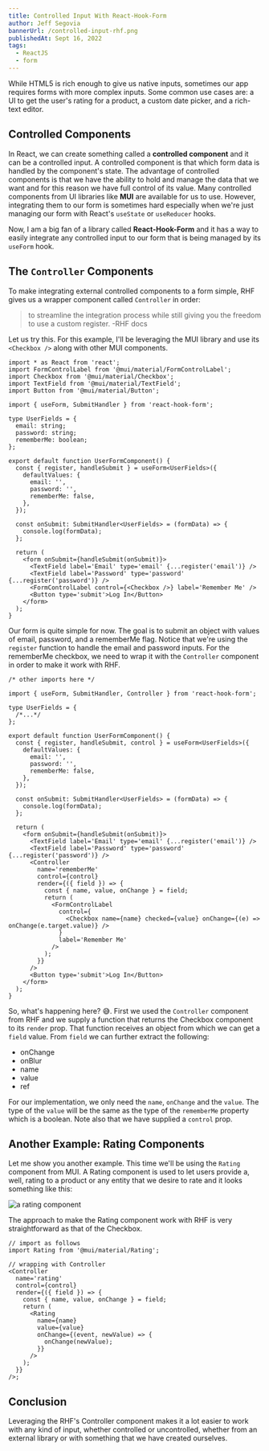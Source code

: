 ```yaml
---
title: Controlled Input With React-Hook-Form
author: Jeff Segovia
bannerUrl: /controlled-input-rhf.png
publishedAt: Sept 16, 2022
tags:
  - ReactJS
  - form
---
```



<BannerImage src={bannerUrl} alt='controlled input with React-Hook-Form' />

While HTML5 is rich enough to give us native inputs, sometimes our app requires forms with more complex inputs. Some common use cases are: a UI to get the user's rating for a product, a custom date picker, and a rich-text editor.

## Controlled Components

In React, we can create something called a **controlled component** and it can be a controlled input. A controlled component is that which form data is handled by the component's state. The advantage of controlled components is that we have the ability to hold and manage the data that we want and for this reason we have full control of its value. Many controlled components from UI libraries like **MUI** are available for us to use. However, integrating them to our form is sometimes hard especially when we're just managing our form with React's `useState` or `useReducer` hooks.

Now, I am a big fan of a library called **React-Hook-Form** and it has a way to easily integrate any controlled input to our form that is being managed by its `useForm` hook.

## The `Controller` Components

To make integrating external controlled components to a form simple, RHF gives us a wrapper component called `Controller` in order:

> to streamline the integration process while still giving you the freedom to use a custom register.
> -RHF docs

Let us try this. For this example, I'll be leveraging the MUI library and use its `<Checkbox />` along with other MUI components.

```tsx title="UserFormComponent.tsx" showLineNumbers {30-32}
import * as React from 'react';
import FormControlLabel from '@mui/material/FormControlLabel';
import Checkbox from '@mui/material/Checkbox';
import TextField from '@mui/material/TextField';
import Button from '@mui/material/Button';

import { useForm, SubmitHandler } from 'react-hook-form';

type UserFields = {
  email: string;
  password: string;
  rememberMe: boolean;
};

export default function UserFormComponent() {
  const { register, handleSubmit } = useForm<UserFields>({
    defaultValues: {
      email: '',
      password: '',
      rememberMe: false,
    },
  });

  const onSubmit: SubmitHandler<UserFields> = (formData) => {
    console.log(formData);
  };

  return (
    <form onSubmit={handleSubmit(onSubmit)}>
      <TextField label='Email' type='email' {...register('email')} />
      <TextField label='Password' type='password' {...register('password')} />
      <FormControlLabel control={<Checkbox />} label='Remember Me' />
      <Button type='submit'>Log In</Button>
    </form>
  );
}
```

Our form is quite simple for now. The goal is to submit an object with values of email, password, and a rememberMe flag. Notice that we're using the `register` function to handle the email and password inputs. For the rememberMe checkbox, we need to wrap it with the `Controller` component in order to make it work with RHF.

```tsx title="UserFormComponent.tsx" showLineNumbers {3, 10, 26-38}
/* other imports here */

import { useForm, SubmitHandler, Controller } from 'react-hook-form';

type UserFields = {
  /*...*/
};

export default function UserFormComponent() {
  const { register, handleSubmit, control } = useForm<UserFields>({
    defaultValues: {
      email: '',
      password: '',
      rememberMe: false,
    },
  });

  const onSubmit: SubmitHandler<UserFields> = (formData) => {
    console.log(formData);
  };

  return (
    <form onSubmit={handleSubmit(onSubmit)}>
      <TextField label='Email' type='email' {...register('email')} />
      <TextField label='Password' type='password' {...register('password')} />
      <Controller
        name='rememberMe'
        control={control}
        render={({ field }) => {
          const { name, value, onChange } = field;
          return (
            <FormControlLabel
              control={
                <Checkbox name={name} checked={value} onChange={(e) => onChange(e.target.value)} />
              }
              label='Remember Me'
            />
          );
        }}
      />
      <Button type='submit'>Log In</Button>
    </form>
  );
}
```

So, what's happening here? 😅. First we used the `Controller` component from RHF and we supply a function that returns the Checkbox component to its `render` prop. That function receives an object from which we can get a `field` value. From `field` we can further extract the following:

- onChange
- onBlur
- name
- value
- ref

For our implementation, we only need the `name`, `onChange` and the `value`. The type of the `value` will be the same as the type of the `rememberMe` property which is a boolean. Note also that we have supplied a `control` prop.

## Another Example: Rating Components

Let me show you another example. This time we'll be using the `Rating` component from MUI. A Rating component is used to let users provide a, well, rating to a product or any entity that we desire to rate and it looks something like this:

![a rating component](/rating.png)

The approach to make the Rating component work with RHF is very straightforward as that of the Checkbox.

```tsx title="RatingControlled.tsx" showLineNumbers
// import as follows
import Rating from '@mui/material/Rating';

// wrapping with Controller
<Controller
  name='rating'
  control={control}
  render={({ field }) => {
    const { name, value, onChange } = field;
    return (
      <Rating
        name={name}
        value={value}
        onChange={(event, newValue) => {
          onChange(newValue);
        }}
      />
    );
  }}
/>;
```

## Conclusion

Leveraging the RHF's Controller component makes it a lot easier to work with any kind of input, whether controlled or uncontrolled, whether from an external library or with something that we have created ourselves.
